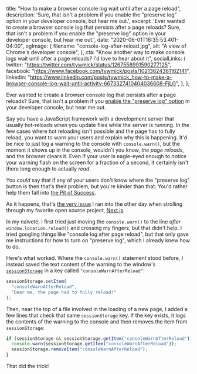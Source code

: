   title: "How to make a browser console log wait until after a page reload",
  description:
    'Sure, that isn\'t a problem if you enable the "preserve log" option in your developer console, but hear me out.',
  excerpt:
    'Ever wanted to create a browser console log that persists after a page reloads? Sure, that isn\'t a problem if you enable the "preserve log" option in your developer console, but hear me out.',
  date: "2020-06-01T16:35:53.401-04:00",
  ogImage: {
    filename: "console-log-after-reload.jpg",
    alt: "A view of Chrome's developer console",
  },
  cta:
    "Know another way to make console logs wait until after a page reloads? I'd love to hear about it",
  socialLinks: {
    twitter: "https://twitter.com/tywmick/status/1267558991590277125",
    facebook: "https://www.facebook.com/tywmick/posts/10213624361162141",
    linkedin:
      "https://www.linkedin.com/posts/tywmick_how-to-make-a-browser-console-log-wait-until-activity-6673327410404036608-FjLG",
  },
};

<!--
Explicit wrapper export shouldn't be necessary, but when using MDX files as
Next.js pages, the [wrapper component](https://mdxjs.com/getting-started#using-the-wrapper)
doesn't receive [`layoutProps`](https://mdxjs.com/advanced/components#layout-props)
as it should. Perhaps this will be fixed in future versions of MDX and/or
@next/mdx?
-->


Ever wanted to create a browser console log that persists after a page reloads?
Sure, that isn't a problem if you
[enable the "preserve log" option](https://stackoverflow.com/questions/5327955/how-to-make-google-chrome-javascript-console-persistent)
in your developer console, but hear me out.

Say you have a JavaScript framework with a development server that usually
hot-reloads when you update files while the server is running. In the few cases
where hot reloading isn't possible and the page has to fully reload, you want to
warn your users and explain why this is happening. It'd be nice to just log a
warning to the console with `console.warn()`, but the moment it shows up in the
console, wouldn't you know, _the page reloads_, and the browser clears it. Even
if your user is eagle-eyed enough to _notice_ your warning flash on the screen
for a fraction of a second, it certainly isn't there long enough to actually
_read_.

You _could_ say that if any of your users don't know where the "preserve log"
button is then that's their problem, but you're kinder than that. You'd rather
help them fall into
[the Pit of Success](https://blog.codinghorror.com/falling-into-the-pit-of-success/).

As it happens, that's
[the very issue](https://github.com/vercel/next.js/issues/13070) I ran into the
other day when strolling through my favorite open source project,
[Next.js](https://nextjs.org/).

In my naïveté, I first tried just moving the `console.warn()` to the line
_after_ `window.location.reload()` and crossing my fingers, but that didn't
help. I tried googling things like "console log after page reload", but that
only gave me instructions for how to turn on "preserve log", which I already
knew how to do.

Here's what worked. Where the `console.warn()` statement stood before, I instead
saved the text content of the warning to the window's
[`sessionStorage`](https://developer.mozilla.org/en-US/docs/Web/API/Window/sessionStorage)
in a key called `"consoleWarnAfterReload"`:

```js
sessionStorage.setItem(
  "consoleWarnAfterReload",
  "Dear me, the page had to fully reload!"
);
```

Then, near the top of a file involved in the loading of a new page, I added a
few lines that check that same `sessionStorage` key. If the key exists, it logs
the contents of the warning to the console and then removes the item from
`sessionStorage`:

```js
if (sessionStorage && sessionStorage.getItem("consoleWarnAfterReload")) {
  console.warn(sessionStorage.getItem("consoleWarnAfterReload"));
  sessionStorage.removeItem("consoleWarnAfterReload");
}
```

That did the trick!
